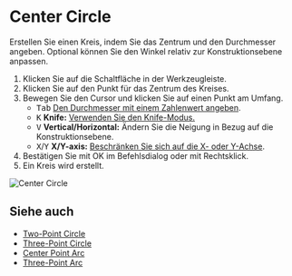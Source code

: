 
# Center Circle 

<Reference shortcut="" command="Center Circle" button="Werkzeugleiste" />

Erstellen Sie einen Kreis, indem Sie das Zentrum und den Durchmesser angeben. Optional können Sie den Winkel relativ zur Konstruktionsebene anpassen.

1. Klicken Sie auf die Schaltfläche <ButtonIcon type="button-center-circle" /> in der Werkzeugleiste.
2. Klicken Sie auf den Punkt für das Zentrum des Kreises.
3. Bewegen Sie den Cursor und klicken Sie auf einen Punkt am Umfang.
   - <kbd>Tab</kbd> [Den Durchmesser mit einem Zahlenwert angeben](./sketching-essentials#specify-dimensions-numerically).
   - <kbd>K</kbd> **Knife:** [Verwenden Sie den Knife-Modus.](./sketching-essentials#use-knife-mode) 
   - <kbd>V</kbd> **Vertical/Horizontal:** Ändern Sie die Neigung in Bezug auf die Konstruktionsebene.
   - <kbd>X</kbd>/<kbd>Y</kbd> **X/Y-axis:** [Beschränken Sie sich auf die X- oder Y-Achse](./sketching-essentials#constrain-to-an-axis).
4. Bestätigen Sie mit OK im Befehlsdialog oder mit Rechtsklick.
5. Ein Kreis wird erstellt.

![Center Circle](/img/center-circle.gif)

## Siehe auch
- [Two-Point Circle](./two-point-circle)
- [Three-Point Circle](./three-point-circle)
- [Center Point Arc](./center-point-arc)
- [Three-Point Arc](./three-point-arc)